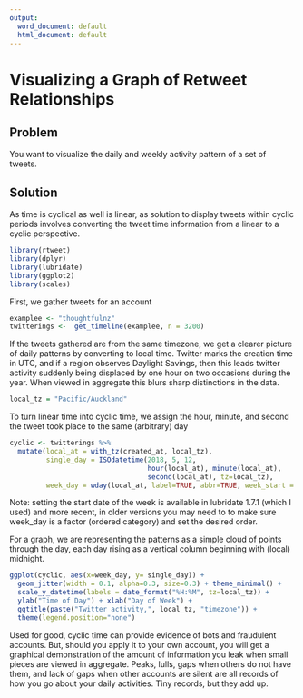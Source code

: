 ```yaml
---
output:
  word_document: default
  html_document: default
---
```

# Visualizing a Graph of Retweet Relationships

## Problem
You want to visualize the daily and weekly activity pattern of a set of tweets.

## Solution

As time is cyclical as well is linear, as solution to display tweets within cyclic periods involves converting the tweet time information from a linear to a cyclic perspective.

```r
library(rtweet)
library(dplyr)
library(lubridate)
library(ggplot2)
library(scales)
```

First, we gather tweets for an account

```r
examplee <- "thoughtfulnz"
twitterings <-  get_timeline(examplee, n = 3200)
```

If the tweets gathered are from the same timezone, we get a clearer picture of daily patterns by converting to local time. Twitter marks the creation time in UTC, and if a region observes Daylight Savings, then this leads twitter activity suddenly being displaced by one hour on two occasions during the year. When viewed in aggregate this blurs sharp distinctions in the data.

```r
local_tz = "Pacific/Auckland"
```

To turn linear time into cyclic time, we assign the hour, minute, and second the tweet took place to the same (arbitrary) day

```r
cyclic <- twitterings %>% 
  mutate(local_at = with_tz(created_at, local_tz),
         single_day = ISOdatetime(2018, 5, 12, 
                                  hour(local_at), minute(local_at),
                                  second(local_at), tz=local_tz),
         week_day = wday(local_at, label=TRUE, abbr=TRUE, week_start = 1))
```

Note: setting the start date of the week is available in lubridate 1.7.1 (which I used) and more recent, in older versions you may need to to make sure week_day is a factor (ordered category) and set the desired order.

For a graph, we are representing the patterns as a simple cloud of points through the day, each day rising as a vertical column beginning with (local) midnight.

```r
ggplot(cyclic, aes(x=week_day, y= single_day)) + 
  geom_jitter(width = 0.1, alpha=0.3, size=0.3) + theme_minimal() +
  scale_y_datetime(labels = date_format("%H:%M", tz=local_tz)) +
  ylab("Time of Day") + xlab("Day of Week") + 
  ggtitle(paste("Twitter activity,", local_tz, "timezone")) +
  theme(legend.position="none")
```

Used for good, cyclic time can provide evidence of bots and fraudulent accounts. But, should you apply it to your own account, you will get a graphical demonstration of the amount of information you leak when small pieces are viewed in aggregate. Peaks, lulls, gaps when others do not have them, and lack of gaps when other accounts are silent are all records of how you go about your daily activities. Tiny records, but they add up.
